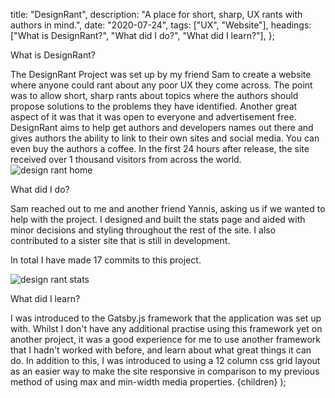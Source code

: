 
  title: "DesignRant",
  description: "A place for short, sharp, UX rants with authors in mind.",
  date: "2020-07-24",
  tags: ["UX", "Website"],
  headings: ["What is DesignRant?", "What did I do?", "What did I learn?"],
};

<HeadingTwo>What is DesignRant?</HeadingTwo>

<Paragraph>
  The <InlineLinkText href="https://designrant.app">DesignRant</InlineLinkText>
  Project was set up by my friend <InlineLinkText href="https://sld.codes">
    Sam
  </InlineLinkText> to create a website where anyone could rant about any poor UX
  they come across. The point was to allow short, sharp rants about topics where
  the authors should propose solutions to the problems they have identified.
</Paragraph>

<Paragraph>
  Another great aspect of it was that it was open to everyone and advertisement
  free. DesignRant aims to help get authors and developers names out there and
  gives authors the ability to link to their own sites and social media. You can
  even buy the authors a coffee.
</Paragraph>

<Paragraph>
  In the first 24 hours after release, the site received over 1 thousand
  visitors from across the world.
</Paragraph>

<div className="px-2">
  <img
    src="/images/projects/designrant-home.png"
    alt="design rant home"
    className="shadow-lg mb-12 w-full"
  />
</div>

<HeadingTwo>What did I do?</HeadingTwo>

<Paragraph>
  <InlineLinkText href="https://sld.codes">Sam</InlineLinkText> reached out to
  me and another friend
  <InlineLinkText href="https://yannispanagis.com/">Yannis</InlineLinkText>, asking
  us if we wanted to help with the project.
</Paragraph>

<Paragraph>
  I designed and built the stats page and aided with minor decisions and styling
  throughout the rest of the site. I also contributed to a sister site that is
  still in development.
</Paragraph>

<Paragraph>In total I have made 17 commits to this project.</Paragraph>

<div className="px-2">
  <img
    src="/images/projects/designrant-stats.png"
    alt="design rant stats"
    className="shadow-lg mb-12 w-full"
  />
</div>

<HeadingTwo>What did I learn?</HeadingTwo>

<Paragraph>
  I was introduced to the Gatsby.js framework that the application was set up
  with. Whilst I don't have any additional practise using this framework yet on
  another project, it was a good experience for me to use another framework that
  I hadn't worked with before, and learn about what great things it can do.
</Paragraph>

<Paragraph>
  In addition to this, I was introduced to using a 12 column css grid layout as
  an easier way to make the site responsive in comparison to my previous method
  of using max and min-width media properties.
</Paragraph>

  <ProjectWrapper meta={meta} projects={projects}>
    {children}
  </ProjectWrapper>
);

